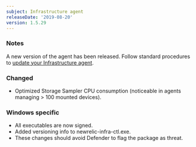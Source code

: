 ```yaml
---
subject: Infrastructure agent
releaseDate: '2019-08-20'
version: 1.5.29
---
```


### Notes

A new version of the agent has been released. Follow standard procedures to [update your Infrastructure agent](/docs/infrastructure/new-relic-infrastructure/installation/update-infrastructure-agent).

### Changed

* Optimized Storage Sampler CPU consumption (noticeable in agents managing > 100 mounted devices).

### Windows specific

* All executables are now signed.
* Added versioning info to newrelic-infra-ctl.exe.
* These changes should avoid Defender to flag the package as threat.
